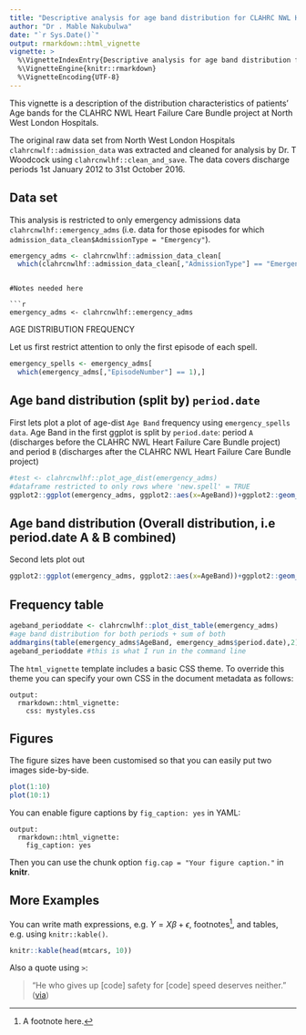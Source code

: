 ```yaml
---
title: "Descriptive analysis for age band distribution for CLAHRC NWL Heart Failure Care Bundle"
author: "Dr . Mable Nakubulwa"
date: "`r Sys.Date()`"
output: rmarkdown::html_vignette
vignette: >
  %\VignetteIndexEntry{Descriptive analysis for age band distribution for CLAHRC NWL Heart Failure Care Bundle}
  %\VignetteEngine{knitr::rmarkdown}
  %\VignetteEncoding{UTF-8}
---
```


This vignette is a description of the distribution characteristics of patients' Age bands for the CLAHRC NWL Heart Failure Care Bundle project at North West London Hospitals.

The original raw data set from North West London Hospitals `clahrcnwlf::admission_data` was extracted and cleaned for analysis by Dr. T Woodcock using `clahrcnwlhf::clean_and_save`. The data covers discharge periods 1st January 2012 to 31st October 2016.

## Data set
This analysis is restricted to only emergency admissions data `clahrcnwlhf::emergency_adms` (i.e. data for those episodes for which `admission_data_clean$AdmissionType = "Emergency"`).


```r
emergency_adms <- clahrcnwlhf::admission_data_clean[
  which(clahrcnwlhf::admission_data_clean[,"AdmissionType"] == "Emergency"),]

```


```

#Notes needed here

```r

emergency_adms <- clahrcnwlhf::emergency_adms

```


AGE DISTRIBUTION FREQUENCY

Let us first restrict attention to only the first episode of each spell.

```r
emergency_spells <- emergency_adms[
  which(emergency_adms[,"EpisodeNumber"] == 1),]

```

## Age band distribution (split by) `period.date`

First lets plot a plot of age-dist `Age Band` frequency using `emergency_spells data`. Age Band in the first ggplot is  split by `period.date`: period `A` (discharges before the CLAHRC NWL Heart Failure Care Bundle project) and period `B` (discharges after the CLAHRC NWL Heart Failure Care Bundle project)

```r
#test <- clahrcnwlhf::plot_age_dist(emergency_adms)
#dataframe restricted to only rows where 'new.spell' = TRUE
ggplot2::ggplot(emergency_adms, ggplot2::aes(x=AgeBand))+ggplot2::geom_bar(width= 0.7)+ggplot2::facet_wrap( ~ period.date)+ggplot2::ggtitle("Distribution by Age Band Across Period Dates A and B")+ggplot2::coord_flip()+ggplot2::ylab("Frequency")+ggplot2::xlab("Age Band")
```


## Age band distribution (Overall distribution, i.e period.date A & B combined)
Second lets plot out 

```r
ggplot2::ggplot(emergency_adms, ggplot2::aes(x=AgeBand))+ggplot2::geom_bar(width= 0.7)+ggplot2::ggtitle("Distribution by Age Bands")+ggplot2::coord_flip()+ggplot2::ylab("Frequency")+ggplot2::xlab("Age Band")

```

## Frequency table

```r

ageband_perioddate <- clahrcnwlhf::plot_dist_table(emergency_adms)
#age band distribution for both periods + sum of both
addmargins(table(emergency_adms$AgeBand, emergency_adms$period.date),2)
ageband_perioddate #this is what I run in the command line

```




The `html_vignette` template includes a basic CSS theme. To override this theme you can specify your own CSS in the document metadata as follows:

    output: 
      rmarkdown::html_vignette:
        css: mystyles.css

## Figures

The figure sizes have been customised so that you can easily put two images side-by-side. 

```r
plot(1:10)
plot(10:1)
```

You can enable figure captions by `fig_caption: yes` in YAML:

    output:
      rmarkdown::html_vignette:
        fig_caption: yes

Then you can use the chunk option `fig.cap = "Your figure caption."` in **knitr**.

## More Examples

You can write math expressions, e.g. $Y = X\beta + \epsilon$, footnotes^[A footnote here.], and tables, e.g. using `knitr::kable()`.

```r
knitr::kable(head(mtcars, 10))
```

Also a quote using `>`:

> "He who gives up [code] safety for [code] speed deserves neither."
([via](https://twitter.com/hadleywickham/status/504368538874703872))
